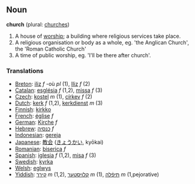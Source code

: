 ==Noun==

'''church''' (plural: [[churches]])

#A house of [[worship]]; a building where religious services take place.
#A religious organisation or body as a whole, eg. 'the Anglican Church', the 'Roman Catholic Church'
#A time of public worship, eg. 'I'll be there after church'.

===Translations===
*[[Breton]]: [[iliz]] ''f'' -où ''pl'' (1), [[Iliz]] ''f'' (2)
*[[Catalan]]: [[església]] ''f'' (1,2), [[missa]] ''f'' (3)
*[[Czech]]: [[kostel]] ''m'' (1), [[církev]] ''f'' (2)
*[[Dutch]]: [[kerk]] ''f'' (1,2), [[kerkdienst]] ''m'' (3)
*[[Finnish]]: [[kirkko]]
*[[French]]: [[église]] ''f''
*[[German]]: [[Kirche]] ''f''
*[[Hebrew]]: [[כנסיה]] ''f''
*[[Indonesian]]: [[gereja]]
*[[Japanese]]: [[教会]] ([[きょうかい]], kyōkai)
*[[Romanian]]: [[biserica]] ''f'' 
*[[Spanish]]: [[iglesia]] ''f'' (1,2), [[misa]] ''f'' (3)
*[[Swedish]]: [[kyrka]]
*[[Welsh]]: [[eglwys]]
*[[Yiddish]]: [[קירך]] ''m'' (1,2), [[קלויסטער]] ''m'' (1), [[תּיפֿלה]] ''m'' (1,pejorative)
